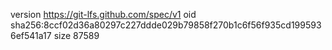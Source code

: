version https://git-lfs.github.com/spec/v1
oid sha256:8ccf02d36a80297c227ddde029b79858f270b1c6f56f935cd1995936ef541a17
size 87589
